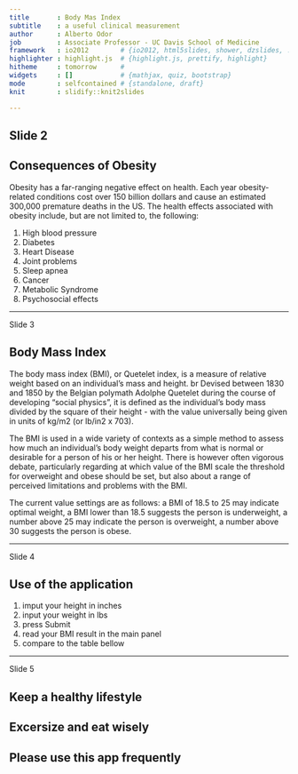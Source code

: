 ```yaml
---
title       : Body Mas Index
subtitle    : a useful clinical measurement
author      : Alberto Odor
job         : Associate Professor - UC Davis School of Medicine
framework   : io2012        # {io2012, html5slides, shower, dzslides, ...}
highlighter : highlight.js  # {highlight.js, prettify, highlight}
hitheme     : tomorrow      # 
widgets     : []            # {mathjax, quiz, bootstrap}
mode        : selfcontained # {standalone, draft}
knit        : slidify::knit2slides

---
```


## Slide 2

## Consequences of Obesity
Obesity has a far-ranging negative effect on health. Each year obesity-related conditions cost over 150 billion dollars and cause an estimated 300,000 premature deaths in the US. The health effects associated with obesity include, but are not limited to, the following:

1. High blood pressure
2. Diabetes
3. Heart Disease
4. Joint problems
5. Sleep apnea
6. Cancer
7. Metabolic Syndrome
8. Psychosocial effects

---

Slide 3

## Body Mass Index
The body mass index (BMI), or Quetelet index, is a measure of relative weight based on an individual's mass and height.
br
Devised between 1830 and 1850 by the Belgian polymath Adolphe Quetelet during the course of developing "social physics", it is defined as the individual's body mass divided by the square of their height - with the value universally being given in units of kg/m2 (or lb/in2 x 703).

The BMI is used in a wide variety of contexts as a simple method to assess how much an individual's body weight departs from what is normal or desirable for a person of his or her height. There is however often vigorous debate, particularly regarding at which value of the BMI scale the threshold for overweight and obese should be set, but also about a range of perceived limitations and problems with the BMI.

The current value settings are as follows: a BMI of 18.5 to 25 may indicate optimal weight, a BMI lower than 18.5 suggests the person is underweight, a number above 25 may indicate the person is overweight, a number above 30 suggests the person is obese.

---

Slide 4

## Use of the application

1. imput your height in inches 
2. input your weight in lbs 
3. press Submit
4. read your BMI result in the main panel
5. compare to the table bellow

---

Slide 5


## Keep a healthy lifestyle


## Excersize and eat wisely

## Please use this app frequently 